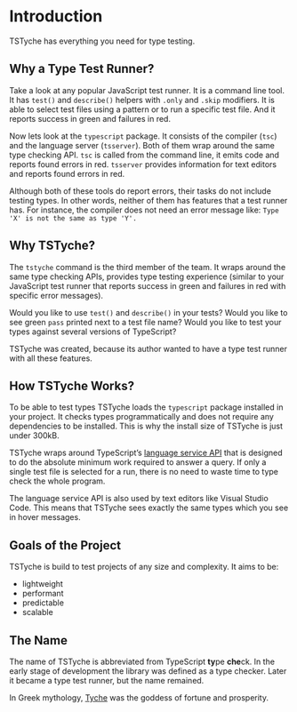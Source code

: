 # Introduction

TSTyche has everything you need for type testing.

## Why a Type Test Runner?

Take a look at any popular JavaScript test runner. It is a command line tool. It has `test()` and `describe()` helpers with `.only` and `.skip` modifiers. It is able to select test files using a pattern or to run a specific test file. And it reports success in green and failures in red.

Now lets look at the `typescript` package. It consists of the compiler (`tsc`) and the language server (`tsserver`). Both of them wrap around the same type checking API. `tsc` is called from the command line, it emits code and reports found errors in red. `tsserver` provides information for text editors and reports found errors in red.

Although both of these tools do report errors, their tasks do not include testing types. In other words, neither of them has features that a test runner has. For instance, the compiler does not need an error message like: `Type 'X' is not the same as type 'Y'.`

## Why TSTyche?

The `tstyche` command is the third member of the team. It wraps around the same type checking APIs, provides type testing experience (similar to your JavaScript test runner that reports success in green and failures in red with specific error messages).

Would you like to use `test()` and `describe()` in your tests? Would you like to see green `pass` printed next to a test file name? Would you like to test your types against several versions of TypeScript?

TSTyche was created, because its author wanted to have a type test runner with all these features.

## How TSTyche Works?

To be able to test types TSTyche loads the `typescript` package installed in your project. It checks types programmatically and does not require any dependencies to be installed. This is why the install size of TSTyche is just under 300kB.

TSTyche wraps around TypeScript’s [language service API](https://github.com/microsoft/TypeScript/wiki/Using-the-Language-Service-API) that is designed to do the absolute minimum work required to answer a query. If only a single test file is selected for a run, there is no need to waste time to type check the whole program.

The language service API is also used by text editors like Visual Studio Code. This means that TSTyche sees exactly the same types which you see in hover messages.

## Goals of the Project

TSTyche is build to test projects of any size and complexity. It aims to be:

- lightweight
- performant
- predictable
- scalable

## The Name

The name of TSTyche is abbreviated from TypeScript **ty**pe **che**ck. In the early stage of development the library was defined as a type checker. Later it became a type test runner, but the name remained.

In Greek mythology, [Tyche](https://en.wikipedia.org/wiki/Tyche) was the goddess of fortune and prosperity.
